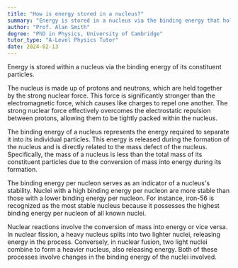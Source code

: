```yaml
---
title: "How is energy stored in a nucleus?"
summary: "Energy is stored in a nucleus via the binding energy that holds its constituent particles together."
author: "Prof. Alan Smith"
degree: "PhD in Physics, University of Cambridge"
tutor_type: "A-Level Physics Tutor"
date: 2024-02-13
---
```


Energy is stored within a nucleus via the binding energy of its constituent particles.

The nucleus is made up of protons and neutrons, which are held together by the strong nuclear force. This force is significantly stronger than the electromagnetic force, which causes like charges to repel one another. The strong nuclear force effectively overcomes the electrostatic repulsion between protons, allowing them to be tightly packed within the nucleus.

The binding energy of a nucleus represents the energy required to separate it into its individual particles. This energy is released during the formation of the nucleus and is directly related to the mass defect of the nucleus. Specifically, the mass of a nucleus is less than the total mass of its constituent particles due to the conversion of mass into energy during its formation.

The binding energy per nucleon serves as an indicator of a nucleus's stability. Nuclei with a high binding energy per nucleon are more stable than those with a lower binding energy per nucleon. For instance, iron-56 is recognized as the most stable nucleus because it possesses the highest binding energy per nucleon of all known nuclei.

Nuclear reactions involve the conversion of mass into energy or vice versa. In nuclear fission, a heavy nucleus splits into two lighter nuclei, releasing energy in the process. Conversely, in nuclear fusion, two light nuclei combine to form a heavier nucleus, also releasing energy. Both of these processes involve changes in the binding energy of the nuclei involved.
    
